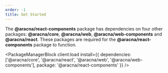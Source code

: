 ```yaml
---
order: -1
title: Get Started
---
```



The **@aracna/react-components** package has dependencies on four other packages: **@aracna/core**, **@aracna/web**, **@aracna/web-components** and **@aracna/react**. These packages are required for the **@aracna/react-components** package to function.

<PackageManagerBlock
  client:load
  install={{ dependencies: ['@aracna/core', '@aracna/react', '@aracna/web', '@aracna/web-components'], package: '@aracna/react-components' }}
/>
